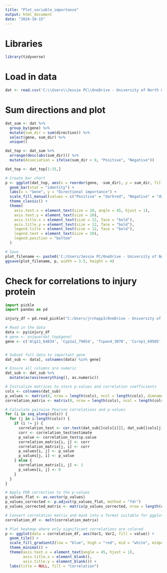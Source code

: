 ```yaml
---
title: "Plot_variable_importance"
output: html_document
date: "2024-10-15"
---
```

# Libraries
```r
library(tidyverse)
```

# Load in data
```r
dat <- read.csv('C:\\Users\\Jessie PC\\OneDrive - University of North Carolina at Chapel Hill\\Symbolic_regression_github\\NIH_Cloud_NOSI\\Models\\3_Omic_measurements\\partial_deriv.csv')
```

# Sum directions and plot
```r
dat_sum <- dat %>% 
  group_by(gene) %>%
  mutate(sum_dir = sum(direction)) %>%
  select(gene, sum_dir) %>%
  unique() 

dat_top <- dat_sum %>%
  arrange(desc(abs(sum_dir))) %>%
  mutate(Association = ifelse(sum_dir > 0, "Positive", "Negative"))

dat_top <- dat_top[1:15,]

# Create bar chart
p <- ggplot(dat_top, aes(x = reorder(gene, -sum_dir), y = sum_dir, fill = Association)) +
  geom_bar(stat = "identity") +
  labs(x = "Gene", y = "Directional importance") +
  scale_fill_manual(values = c("Positive" = "darkred", "Negative" = "darkblue")) +
  theme_classic() +
  theme(
    axis.text.x = element_text(size = 10, angle = 45, hjust = 1),
    axis.text.y = element_text(size = 10),
    axis.title.x = element_text(size = 12, face = "bold"),
    axis.title.y = element_text(size = 12, face = "bold"),
    legend.title = element_text(size = 12, face = "bold"),
    legend.text = element_text(size = 10),
    legend.position = "bottom"
  )

# Save
plot_filename <- paste0('C:/Users/Jessie PC/OneDrive - University of North Carolina at Chapel Hill/Symbolic_regression_github/NIH_Cloud_NOSI/images/3_Omic_measurements/variable_importance_all.png')
ggsave(plot_filename, p, width = 3.5, height = 4)

```


# Check for correlations to injury protein
```python
import pickle
import pandas as pd

injury_df = pd.read_pickle("C:/Users/jrchapp3/OneDrive - University of North Carolina at Chapel Hill/Symbolic_regression_github/NIH_Cloud_NOSI/Data_inputs/3_Omic_measurements/dat_deg")
```

```r
# Read in the data
data <- py$injury_df
# gene <- unique(dat_top$gene)
gene <- c('Alg11_64834', 'Cyp1a1_79654', 'Tspan4_3070', 'Csrnp1_69505', 'Slc26a4_56472', 'Arf1_31811', 'Kbtbd7_76521', 'Cyp1a1_29719', 'Art5_55361', 'Myc_30907', 'March3_58049', 'Cxcl10_29431', 'Arntl_59197', 'Dusp11_79084', 'Asb14_29409', 'Injury_Protein')


# Subset full data to important gene
dat_sub <- data[, colnames(data) %in% gene]

# Ensure all columns are numeric
dat_sub <- dat_sub %>%
  mutate(across(everything(), as.numeric))

# Initialize matrices to store p-values and correlation coefficients
cols <- colnames(dat_sub)
p_values <- matrix(0, nrow = length(cols), ncol = length(cols), dimnames = list(cols, cols))
correlation_matrix <- matrix(0, nrow = length(cols), ncol = length(cols), dimnames = list(cols, cols))

# Calculate pairwise Pearson correlations and p-values
for (i in seq_along(cols)) {
  for (j in i:length(cols)) {
    if (i != j) {
      correlation_test <- cor.test(dat_sub[[cols[i]]], dat_sub[[cols[j]]], method = "pearson")
      corr <- correlation_test$estimate
      p_value <- correlation_test$p.value
      correlation_matrix[i, j] <- corr
      correlation_matrix[j, i] <- corr
      p_values[i, j] <- p_value
      p_values[j, i] <- p_value
    } else {
      correlation_matrix[i, j] <- 1
      p_values[i, j] <- 0
    }
  }
}

# Apply FDR correction to the p-values
p_values_flat <- as.vector(p_values)
p_values_corrected <- p.adjust(p_values_flat, method = "fdr")
p_values_corrected_matrix <- matrix(p_values_corrected, nrow = length(cols), ncol = length(cols), dimnames = list(cols, cols))

# Convert correlation matrix and mask into a format suitable for ggplot
correlation_df <- melt(correlation_matrix)

# Plot heatmap where only significant correlations are colored
p <- ggplot(data = correlation_df, aes(Var1, Var2, fill = value)) +
  geom_tile() +
  scale_fill_gradient2(low = "blue", high = "red", mid = "white", midpoint = 0) +
  theme_minimal() +
  theme(axis.text.x = element_text(angle = 45, hjust = 1),
        axis.title.x = element_blank(),
        axis.title.y = element_blank()) +
  labs(title = NULL, fill = "Correlation")
```
